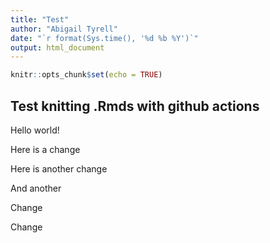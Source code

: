 ```yaml
---
title: "Test"
author: "Abigail Tyrell"
date: "`r format(Sys.time(), '%d %b %Y')`"
output: html_document
---
```


```r
knitr::opts_chunk$set(echo = TRUE)
```

## Test knitting .Rmds with github actions

Hello world!

Here is a change

Here is another change

And another

Change

Change






